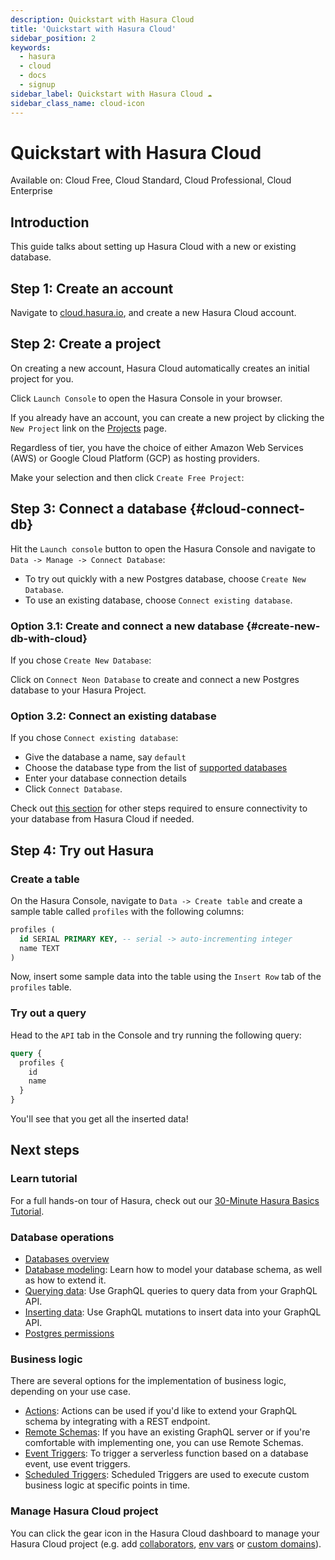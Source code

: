 ```yaml
---
description: Quickstart with Hasura Cloud
title: 'Quickstart with Hasura Cloud'
sidebar_position: 2
keywords:
  - hasura
  - cloud
  - docs
  - signup
sidebar_label: Quickstart with Hasura Cloud ☁️
sidebar_class_name: cloud-icon
---
```



# Quickstart with Hasura Cloud

<div className="badge badge--primary heading-badge">
  Available on: Cloud Free, Cloud Standard, Cloud Professional, Cloud Enterprise
</div>

## Introduction

This guide talks about setting up Hasura Cloud with a new or existing database.

## Step 1: Create an account

Navigate to
[cloud.hasura.io](https://cloud.hasura.io/signup/?pg=docs&plcmt=body&cta=navigate-to-cloud-hasura-io&tech=default), and
create a new Hasura Cloud account.

## Step 2: Create a project

On creating a new account, Hasura Cloud automatically creates an initial project for you.

Click `Launch Console` to open the Hasura Console in your browser.

<Thumbnail src="/img/getting-started/cloud-initial-project-launch-console.png" alt="Connect new or existing database" width="556px" />

If you already have an account, you can create a new project by clicking the `New Project` link on the
[Projects](https://cloud.hasura.io/projects) page.

Regardless of tier, you have the choice of either Amazon Web Services (AWS) or
Google Cloud Platform (GCP) as hosting providers.

<Thumbnail
  src="/img/getting-started/getting-started-cloud-aws-and-gcp-emphasis.png"
  alt="Choose either AWS or GCP"
  width="556px"
/>

Make your selection and then click `Create Free Project`:

<Thumbnail src="/img/getting-started/getting-started-cloud-create-project.png" alt="Create project" width="556px" />

## Step 3: Connect a database {#cloud-connect-db}

Hit the `Launch console` button to open the Hasura Console and navigate to `Data -> Manage -> Connect Database`:

<Thumbnail src="/img/getting-started/connect-db-console.png" alt="Connect database" width="1000px" />

- To try out quickly with a new Postgres database, choose `Create New Database`.
- To use an existing database, choose `Connect existing database`.

<Thumbnail src="/img/getting-started/db-setup.png" alt="DB setup" width="1000px" />

### Option 3.1: Create and connect a new database {#create-new-db-with-cloud}

If you chose `Create New Database`:

Click on `Connect Neon Database` to create and connect a new Postgres database to your Hasura Project.

<Thumbnail src="/img/cloud-dbs/neon/connect_neon_database.png" alt="Connect Neon database" width="700px" />


### Option 3.2: Connect an existing database

If you chose `Connect existing database`:
- Give the database a name, say `default`
- Choose the database type from the list of [supported databases](/databases/overview.mdx#supported-databases)
- Enter your database connection details
- Click `Connect Database`.

<Thumbnail src="/img/getting-started/connect-db-cloud.png" alt="Enter URL for existing database" width="700px" />

Check out [this section](databases/quickstart.mdx#cloud-projects-create-allow-nat-ip) for other steps
required to ensure connectivity to your database from Hasura Cloud if needed.

## Step 4: Try out Hasura

### Create a table

On the Hasura Console, navigate to `Data -> Create table` and create a sample table called `profiles` with the following
columns:

```sql
profiles (
  id SERIAL PRIMARY KEY, -- serial -> auto-incrementing integer
  name TEXT
)
```

<Thumbnail src="/img/getting-started/create-profile-table.png" alt="Create a table" />

Now, insert some sample data into the table using the `Insert Row` tab of the `profiles` table.

### Try out a query

Head to the `API` tab in the Console and try running the following query:

```graphql
query {
  profiles {
    id
    name
  }
}
```

You'll see that you get all the inserted data!

<Thumbnail src="/img/getting-started/profile-query.png" alt="Try out a query" />

## Next steps

### Learn tutorial

For a full hands-on tour of Hasura, check out our
[30-Minute Hasura Basics Tutorial](https://hasura.io/learn/graphql/hasura/introduction/).

### Database operations

- [Databases overview](/databases/overview.mdx)
- [Database modeling](/schema/postgres/index.mdx): Learn how to model your database schema, as well as how to extend it.
- [Querying data](/queries/postgres/index.mdx): Use GraphQL queries to query data from your GraphQL API.
- [Inserting data](/mutations/postgres/index.mdx): Use GraphQL mutations to insert data into your GraphQL API.
- [Postgres permissions](/deployment/postgres-requirements.mdx#managed-pg-permissions)

### Business logic

There are several options for the implementation of business logic, depending on your use case.

- [Actions](/actions/overview.mdx): Actions can be used if you'd like to extend your GraphQL schema by integrating with
  a REST endpoint.
- [Remote Schemas](/remote-schemas/overview.mdx): If you have an existing GraphQL server or if you're comfortable with
  implementing one, you can use Remote Schemas.
- [Event Triggers](/event-triggers/overview.mdx): To trigger a serverless function based on a database event, use event
  triggers.
- [Scheduled Triggers](/scheduled-triggers/overview.mdx): Scheduled Triggers are used to execute custom business logic
  at specific points in time.

### Manage Hasura Cloud project

You can click the gear icon in the Hasura Cloud dashboard to manage your Hasura Cloud project (e.g. add
[collaborators](/hasura-cloud/projects/collaborators.mdx), [env vars](/hasura-cloud/projects/env-vars.mdx) or
[custom domains](/hasura-cloud/projects/domains.mdx)).

<Thumbnail src="/img/getting-started/project-manage.png" alt="Project actions" width="860px" />
